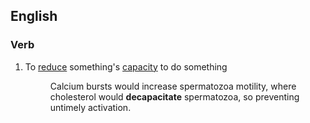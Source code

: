 ==English==

===Verb===
{{en-verb|decapacitat|ing}}

# To [[reduce]] something's [[capacity]] to do something
#:Calcium bursts would increase spermatozoa motility, where cholesterol would '''decapacitate''' spermatozoa, so preventing untimely activation.